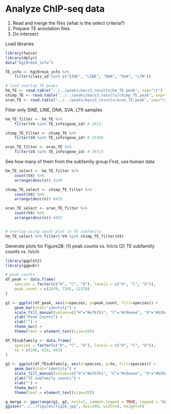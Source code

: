 # Analyze ChIP-seq data

1. Read and merge the files (what is the select criteria?)
2. Prepare TE annotation files
3. Do intersect

Load libraries
```r
library(twice)
library(dplyr)
data("hg19rmsk_info")

TE_info <- hg19rmsk_info %>%
    filter(class_id %in% c("SINE", "LINE", "DNA", "SVA", "LTR"))
```


```r
# load overlap TE peaks
hm_TE <- read.table("../../peaks/macs3_results/hm_TE.peak", sep="\t")
chimp_TE <- read.table("../../peaks/macs3_results/chimp_TE.peak", sep="\t")
oran_TE <- read.table("../../peaks/macs3_results/oran_TE.peak", sep="\t")
```

Filter only SINE, LINE, DNA, SVA, LTR samples

```r
hm_TE_filter <- hm_TE %>% 
    filter(V4 %in% TE_info$gene_id) # 3913

chimp_TE_filter <- chimp_TE %>%
    filter(V4 %in% TE_info$gene_id) # 10300

oran_TE_filter <- oran_TE %>%
    filter(V4 %in% TE_info$gene_id) # 30715

```

See how many of them from the subfamily group
First, use human data

```r
hm_TE_select <- hm_TE_filter %>%
    count(V4) %>%
    arrange(desc(n)) #246

chimp_TE_select <- chimp_TE_filter %>%
    count(V4) %>%
    arrange(desc(n)) #429

oran_TE_select <- oran_TE_filter %>%
    count(V4) %>%
    arrange(desc(n)) #493


# overlap using upset plot in TE subfamily
hm_TE_select %>% filter(!V4 %in% chimp_TE_filter$V4)
```

Generate plots for Figure2B: (1) peak counts vs. h/c/o (2) TE subfamiliy counts vs. h/c/o

```r
library(ggplot2)
library(ggpubr)

# peak counts
df_peak <- data.frame(
    species = factor(c("H", "C", "O"), levels = c("H", "C", "O")),
    peak_count = c(2470, 7301, 12376)
)

g1 <- ggplot(df_peak, aes(x=species, y=peak_count, fill=species)) +
    geom_bar(stat="identity") +
    scale_fill_manual(values=c("H"="#e7b7b1", "C"="#c8eaee", "O"="#b2beb5")) +
    ylab("Peak Counts") +
    xlab("") +
    theme_bw() +
    theme(text = element_text(size=20)) 

```


```r
df_TEsubfamily <- data.frame(
    species = factor(c("H", "C", "O"), levels = c("H", "C", "O")),
    te = c(246, 429, 493)
)

g2 <- ggplot(df_TEsubfamily, aes(x=species, y=te, fill=species)) +
    geom_bar(stat="identity") +
    scale_fill_manual(values=c("H"="#e7b7b1", "C"="#c8eaee", "O"="#b2beb5")) +
    ylab("TE subfamily counts") +
    xlab("") +
    theme_bw() +
    theme(text = element_text(size=20)) 
```


```r
g_merge <- ggarrange(g1, g2, ncol=2, common.legend = TRUE, legend = "bottom")
ggsave("../../figures/fig2b.jpg", dpi=300, width=8, height=6)
```

